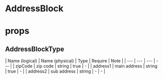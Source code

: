 # AddressBlock

# props
## AddressBlockType
| Name (logical) | Name (physical) | Type | Require | Note |
| --- | --- | --- | --- |
| zipCode | zip code | string | true | - |
| address1 | main address | string | true | - |
| address2 | sub address | string | - | - |
